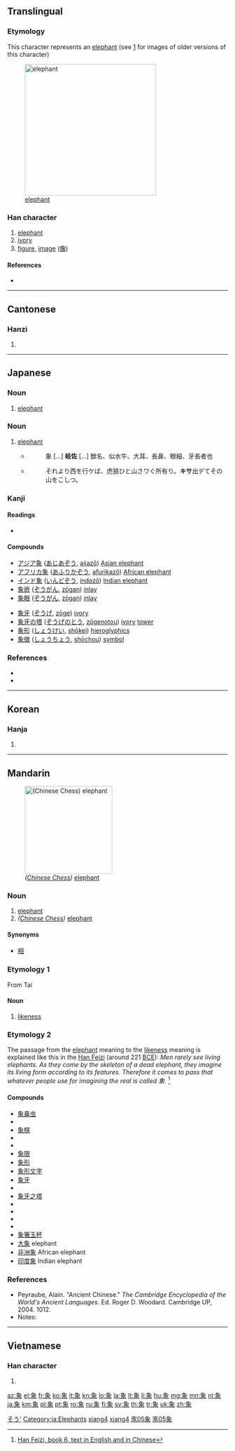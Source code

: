 ==Translingual==

===Etymology===
This character represents an [[elephant]] (see [http://www.chineseetymology.org/CharacterEtymology.aspx?characterInput=%E8%B1%A1&submitButton1=Etymology] for images of older versions of this character)

[[Image:Elephant_near_ndutu.jpg|300px|thumb|right|[[elephant]]]]
===Han character===
{{stroke order|strokes=11}}
{{Han char|rn=152|rad=豕|as=05|sn=11|snj=12|four=2723<sub>2</sub>|canj=弓日心人 (NAPO)}}

# [[elephant]]
# [[ivory]]
# [[figure]], [[image]] ([[像]])

====References====
* {{Han ref|kx=1195.210|dkj=36372|dj=1658.010|hdz=63611.090|uh=8C61|ud=35937|bh=B648|bd=46664}}

----

==Cantonese==

===Hanzi===
{{yue-hanzi|jyut=zoeng6|y=jeung6}}

# {{defn|lang=yue|sort=豕05}}

----

==Japanese==

===Noun===
{{ja-noun|k|hira=ぞう|rom=zō|hidx=そう'}}

# [[elephant]]

===Noun===
{{ja-noun|k|hira=きさ|rom=kisa|hidx=きさ}}

# [[elephant]]
#* {{RQ:Wamyō Ruijushō|7|52}}
#*: 象 [...] '''岐佐''' [...] 獣名、似水牛、大耳、長鼻、眼細、牙長者也
#* {{RQ:Utsubo Monogatari|Toshikage}}
#*: それより西を行ケば、虎狼ひと山さワぐ所有り。'''キサ'''出デてその山をこしつ。

===Kanji===
{{ja-kanji|grade=4|rs=豕05}}

====Readings====
* {{ja-readings|on=[[しょう]] (shō), [[ぞう]] (zō)|kun=[[かた]] (kata), [[かたどる]] (katadoru), [[のり]] (nori)}}

====Compounds====
{{top2}}
* [[アジア象]] ([[あじあぞう]], [[ajiazō]]) [[Asian elephant]]
* [[アフリカ象]] ([[あふりかぞう]], [[afurikazō]]) [[African elephant]]
* [[インド象]] ([[いんどぞう]], [[indozō]]) [[Indian elephant]]
* [[象嵌]] ([[ぞうがん]], [[zōgan]]) [[inlay]]
* [[象眼]] ([[ぞうがん]], [[zōgan]]) [[inlay]]
{{mid2}}
* [[象牙]] ([[ぞうげ]], [[zōge]]) [[ivory]]
* [[象牙の塔]] ([[ぞうげのとう]], [[zōgenotou]]) [[ivory]] [[tower]]
* [[象形]] ([[しょうけい]], [[shōkei]]) [[hieroglyphics]]
* [[象徴]] ([[しょうちょう]], [[shōchou]]) [[symbol]]
{{bottom}}

===References===
* {{R:Utsubo Monogatari 1}}
* {{R:Wamyō Ruijushō}}

[[Category:1000 Japanese basic words|そう']]
[[Category:ja:Elephants]]

----

==Korean==

===Hanja===
{{ko-hanja|hangeul=상|eumhun=|rv=sang|mr=sang|y=sang}}

# {{defn|lang=ko|sort=豕05}}

----

==Mandarin==
{{attention|cmn|should the noun sections be combined? If not it should be made clear how they are differentiated}}
[[Image:Xiangqi_Elephant.png|200px|thumb|right|''([[w:Xiangqi|Chinese Chess]])'' [[elephant]]]]

===Noun===
{{cmn-noun|ts|pin=xiàng|pint=xiang4|rs=豕05}}

# [[elephant]]
# ''([[w:Xiangqi|Chinese Chess]])'' [[elephant]]

====Synonyms====
* {{sense|elephant in Chinese Chess}} [[相]]

===Etymology 1===
From Tai

====Noun====
{{cmn-noun|s|pin=xiàng|pint=xiang4|tra=像|sim=象|rs=豕05}}

# [[likeness]]

===Etymology 2===
The passage from the [[elephant]] meaning to the [[likeness]] meaning is explained like this in the [[wikipedia:Han Feizi (book)|Han Feizi]] (around 221 [[BCE]]): ''Men rarely see living elephants. As they come by the skeleton of a dead elephant, they imagine its living form according to its features. Therefore it comes to pass that whatever people use for imagining the real is called 象.'' <ref>[http://www2.iath.virginia.edu/saxon/servlet/SaxonServlet?source=xwomen/texts/hanfei.xml&style=xwomen/xsl/dynaxml.xsl&chunk.id=d2.20&toc.id=d2.20&doc.lang=bilingual Han Feizi, book 6, text in English and in Chinese]</ref>

====Compounds====
* [[象鼻虫]]
* {{zh-ts|象齒焚身|象齿焚身}}
* [[象棋]]
* {{zh-ts|象聲詞|象声词}}
* {{zh-ts|象戲|象戏}}
* [[象限]]
* [[象形]]
* [[象形文字]]
* [[象牙]]
* {{zh-ts|象牙寶塔|象牙宝塔}}
* [[象牙之塔]]
* {{zh-ts|象牙質|象牙质}}
* {{zh-ts|象眼兒|象眼儿}}
* {{zh-ts|象徵|象征}}
* {{zh-ts|象徵主義|象征主义}}
* [[象箸玉杯]]
* [[大象]] elephant
* [[非洲象]] African elephant
* [[印度象]] Indian elephant

===References===
* Peyraube, Alain. "Ancient Chinese." ''The Cambridge Encyclopedia of the World's Ancient Languages''. Ed. Roger D. Woodard. Cambridge UP, 2004. 1012.
* Notes:
<references/>

[[Category:cmn:Elementary Mandarin in simplified script|xiang4]]
[[Category:cmn:Elephants in simplified script|xiang4]]
[[Category:cmn:Elementary Mandarin in traditional script|豕05象]]
[[Category:cmn:Elephants in traditional script|豕05象]]

----

==Vietnamese==

===Han character===
{{vi-hantu|tượng|rs=豕05}}

# {{defn|lang=vi|sort=豕05}}

[[az:象]]
[[el:象]]
[[fr:象]]
[[ko:象]]
[[it:象]]
[[kn:象]]
[[lo:象]]
[[la:象]]
[[lt:象]]
[[li:象]]
[[hu:象]]
[[mg:象]]
[[mn:象]]
[[nl:象]]
[[ja:象]]
[[km:象]]
[[pl:象]]
[[pt:象]]
[[ro:象]]
[[ru:象]]
[[fi:象]]
[[sv:象]]
[[th:象]]
[[tr:象]]
[[uk:象]]
[[zh:象]]